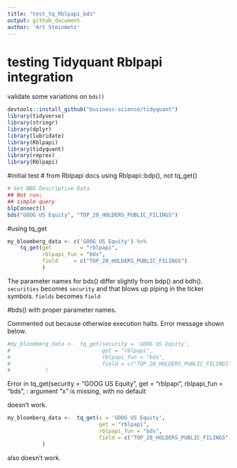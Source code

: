 ```yaml
---
title: "test_tq_Rblpapi_bds"
output: github_document
author: 'Art Steinmetz'
---
```

# testing Tidyquant Rblpapi integration

validate some variations on <code>bds()</code>

```r
devtools::install_github("business-science/tidyquant")
library(tidyverse)
library(stringr)
library(dplyr)
library(lubridate)
library(Rblpapi)
library(tidyquant)
library(reprex)
library(Rblpapi)

```

#initial test
# from Rblpapi docs using Rblpapi::bdp(), not tq_get()
```r
# Get BBG Descriptive Data
## Not run:
## simple query
blpConnect()
bds("GOOG US Equity", "TOP_20_HOLDERS_PUBLIC_FILINGS")
```

#using tq_get
```r
my_bloomberg_data <- c('GOOG US Equity') %>%
    tq_get(get         = "rblpapi",
           rblpapi_fun = "bds",
           field     = c("TOP_20_HOLDERS_PUBLIC_FILINGS")
           )

```
The parameter names for bds() differ slightly from bdp() and bdh().
<code>securities</code> becomes <code>security</code> and that blows up piping in the ticker symbols.   <code>fields</code> becomes <code>field</code> 

#bds() with proper parameter names.

Commented out because otherwise execution halts.  Error message shown below.

```r
#my_bloomberg_data <-  tq_get(security = 'GOOG US Equity',
#                             get = "rblpapi",
#                             rblpapi_fun = "bds",
#                             field = c("TOP_20_HOLDERS_PUBLIC_FILINGS")
#           )


```
Error in tq_get(security = "GOOG US Equity", get = "rblpapi", rblpapi_fun = "bds",  : 
  argument "x" is missing, with no default
  
doesn't work.
```r
my_bloomberg_data <-  tq_get(x = 'GOOG US Equity',
                             get = "rblpapi",
                             rblpapi_fun = "bds",
                             field = c("TOP_20_HOLDERS_PUBLIC_FILINGS")
           )


```
also doesn't work.
